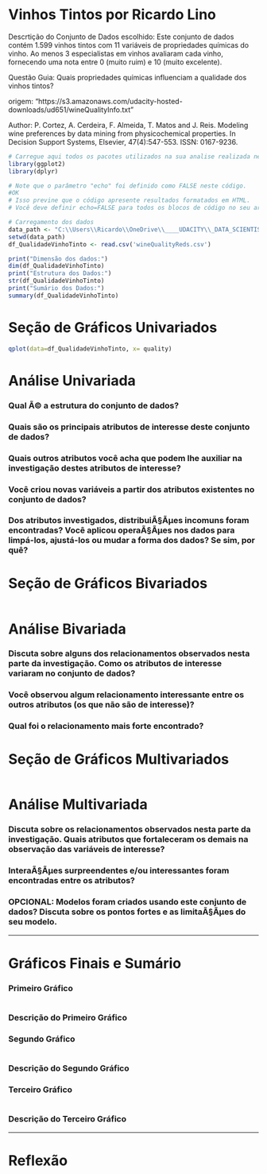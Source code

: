 Vinhos Tintos por Ricardo Lino
========================================================
Descrtição do Conjunto de Dados escolhido: Este conjunto de dados contém 1.599 vinhos tintos com 11 variáveis de propriedades químicas do vinho. Ao menos 3 especialistas em vinhos avaliaram cada vinho, fornecendo uma nota entre 0 (muito ruim) e 10 (muito excelente).

Questão Guia: Quais propriedades químicas influenciam a qualidade dos vinhos tintos?

origem: "https://s3.amazonaws.com/udacity-hosted-downloads/ud651/wineQualityInfo.txt"

Author:
    P. Cortez, A. Cerdeira, F. Almeida, T. Matos and J. Reis. 
    Modeling wine preferences by data mining from physicochemical properties.
    In Decision Support Systems, Elsevier, 47(4):547-553. ISSN: 0167-9236.


   
```r
# Carregue aqui todos os pacotes utilizados na sua analise realizada neste arquivo fonte.
library(ggplot2)
library(dplyr)

# Note que o parâmetro "echo" foi definido como FALSE neste código.
#OK
# Isso previne que o código apresente resultados formatados em HTML.
# Você deve definir echo=FALSE para todos os blocos de código no seu arquivo.


```

```r
# Carregamento dos dados
data_path <- "C:\\Users\\Ricardo\\OneDrive\\____UDACITY\\_DATA_SCIENTIST\\EDA_Course_Materials\\Analise_Vinhos_Tintos"
setwd(data_path)
df_QualidadeVinhoTinto <- read.csv('wineQualityReds.csv')
```

```r

print("Dimensão dos dados:")
dim(df_QualidadeVinhoTinto)
print("Estrutura dos Dados:")
str(df_QualidadeVinhoTinto)
print("Sumário dos Dados:")
summary(df_QualidadeVinhoTinto)
```


# Seção de Gráficos Univariados
```r
qplot(data=df_QualidadeVinhoTinto, x= quality)
```

# Análise Univariada

### Qual Ã© a estrutura do conjunto de dados?

### Quais são os principais atributos de interesse deste conjunto de dados?

### Quais outros atributos você acha que podem lhe auxiliar na investigação destes atributos de interesse?

### Você criou novas variáveis a partir dos atributos existentes no conjunto de dados?

### Dos atributos investigados, distribuiÃ§Ãµes incomuns foram encontradas? Você aplicou operaÃ§Ãµes nos dados para limpá-los, ajustá-los ou mudar a forma dos dados? Se sim, por quê?



# Seção de Gráficos Bivariados
```r

```

# Análise Bivariada

### Discuta sobre alguns dos relacionamentos observados nesta parte da investigação. Como os atributos de interesse variaram no conjunto de dados?

### Você observou algum relacionamento interessante entre os outros atributos (os que não são de interesse)?

### Qual foi o relacionamento mais forte encontrado?




# Seção de Gráficos Multivariados

```r

```

# Análise Multivariada

### Discuta sobre os relacionamentos observados nesta parte da investigação. Quais atributos que fortaleceram os demais na observação das variáveis de interesse?

### InteraÃ§Ãµes surpreendentes e/ou interessantes foram encontradas entre os atributos?

### OPCIONAL: Modelos foram criados usando este conjunto de dados? Discuta sobre os pontos fortes e as limitaÃ§Ãµes do seu modelo.

------

# Gráficos Finais e Sumário

### Primeiro Gráfico
```r

```

### Descrição do Primeiro Gráfico


### Segundo Gráfico
```r

```

### Descrição do Segundo Gráfico


### Terceiro Gráfico
```r

```

### Descrição do Terceiro Gráfico

------

# Reflexão